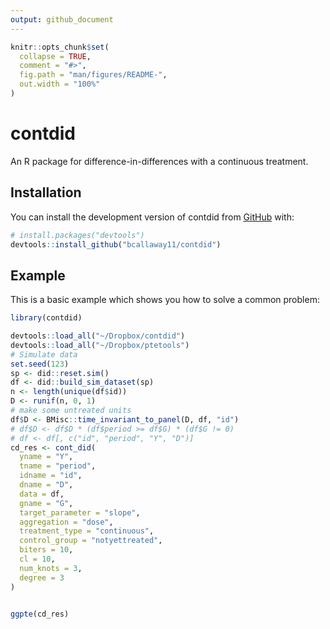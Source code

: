 ```yaml
---
output: github_document
---
```


<!-- README.md is generated from README.Rmd. Please edit that file -->

```r
knitr::opts_chunk$set(
  collapse = TRUE,
  comment = "#>",
  fig.path = "man/figures/README-",
  out.width = "100%"
)
```

# contdid

<!-- badges: start -->
<!-- badges: end -->

An R package for difference-in-differences with a continuous treatment.

## Installation

You can install the development version of contdid from [GitHub](https://github.com/) with:

```r
# install.packages("devtools")
devtools::install_github("bcallaway11/contdid")
```

## Example

This is a basic example which shows you how to solve a common problem:

```r
library(contdid)

devtools::load_all("~/Dropbox/contdid")
devtools::load_all("~/Dropbox/ptetools")
# Simulate data
set.seed(123)
sp <- did::reset.sim()
df <- did::build_sim_dataset(sp)
n <- length(unique(df$id))
D <- runif(n, 0, 1)
# make some untreated units
df$D <- BMisc::time_invariant_to_panel(D, df, "id")
# df$D <- df$D * (df$period >= df$G) * (df$G != 0)
# df <- df[, c("id", "period", "Y", "D")]
cd_res <- cont_did(
  yname = "Y",
  tname = "period",
  idname = "id",
  dname = "D",
  data = df,
  gname = "G",
  target_parameter = "slope",
  aggregation = "dose",
  treatment_type = "continuous",
  control_group = "notyettreated",
  biters = 10,
  cl = 10,
  num_knots = 3,
  degree = 3
)


ggpte(cd_res)
```
